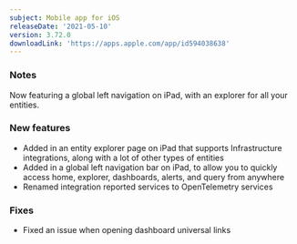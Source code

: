 ```yaml
---
subject: Mobile app for iOS
releaseDate: '2021-05-10'
version: 3.72.0
downloadLink: 'https://apps.apple.com/app/id594038638'
---
```


### Notes

Now featuring a global left navigation on iPad, with an explorer for all your entities.

### New features

* Added in an entity explorer page on iPad that supports Infrastructure integrations, along with a lot of other types of entities
* Added in a global left navigation bar on iPad, to allow you to quickly access home, explorer, dashboards, alerts, and query from anywhere
* Renamed integration reported services to OpenTelemetry services

### Fixes

* Fixed an issue when opening dashboard universal links
